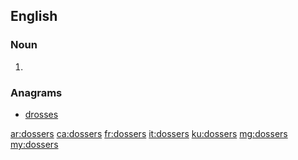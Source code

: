 ==English==

===Noun===
{{head|en|noun plural form}}

# {{plural of|dosser|lang=en}}

===Anagrams===
* [[drosses#English|drosses]]

[[ar:dossers]]
[[ca:dossers]]
[[fr:dossers]]
[[it:dossers]]
[[ku:dossers]]
[[mg:dossers]]
[[my:dossers]]
